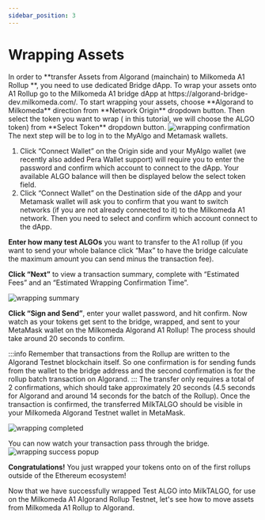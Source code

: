 ```yaml
---
sidebar_position: 3
---
```


# Wrapping Assets
<p style={{textAlign:"justify"}}>
In order to **transfer Assets from Algorand (mainchain) to Milkomeda A1 Rollup **, you need to use dedicated Bridge dApp.
To wrap your assets onto A1 Rollup go to the Milkomeda A1 bridge dApp at https://algorand-bridge-dev.milkomeda.com/.
To start wrapping your assets, choose **Algorand to Milkomeda** direction from **Network Origin** dropdown button. 
Then select the token you want to wrap ( in this tutorial, we will choose the ALGO token) from **Select Token** dropdown button. 

<img src={dappselectorigin} className="img-full" alt="wrapping confirmation" />
The next step will be to log in to the MyAlgo and Metamask wallets. 
<ol>
<li>Click “Connect Wallet” on the Origin side and your MyAlgo wallet (we recently also added Pera Wallet support) will require you to enter the password and confirm which account to connect to the dApp. 
Your available ALGO balance will then be displayed below the select token field.</li>

<li>Click “Connect Wallet” on the Destination side of the dApp and your Metamask wallet will ask you to confirm that you want to switch networks (if you are not already connected to it) to the Milkomeda A1 network. Then you need to select and confirm which account connect to the dApp.</li>
</ol>

**Enter how many test ALGOs** you want to transfer to the A1 rollup (if you want to send your whole balance click “Max” to have the bridge calculate the maximum amount you can send minus the transaction fee). 

**Click “Next”** to view a transaction summary, complete with “Estimated Fees” and an “Estimated Wrapping Confirmation Time”. 

<img src={wrappingsummary} className="img-full" alt="wrapping summary" />

**Click “Sign and Send”**, enter your wallet password, and hit confirm. Now watch as your tokens get sent to the bridge, wrapped, and sent to your MetaMask wallet on the Milkomeda Algorand A1 Rollup! The process should take around 20 seconds to confirm.

:::info
Remember that transactions from the Rollup are written to the Algorand Testnet blockchain itself. So one confirmation is for sending funds from the wallet to the bridge address and the second confirmation is for the rollup batch transaction on Algorand.
:::
The transfer only requires a total of 2 confirmations, which should take approximately 20 seconds (4.5 seconds for Algorand and around 14 seconds for the batch of the Rollup). Once the transaction is confirmed, the transferred MilkTALGO should be visible in your Milkomeda Algorand Testnet wallet in MetaMask.

<img src={wrappingcompleted} className="img-full" alt="wrapping completed" />

You can now watch your transaction pass through the bridge.
<img src={wrapsuccess} className="img-full" alt="wrapping success popup" />

**Congratulations!** You just wrapped your tokens onto on of the first rollups outside of the Ethereum ecosystem!

Now that we have successfully wrapped Test ALGO into MilkTALGO, for use on the Milkomeda A1 Algorand Rollup Testnet, let's see how to move assets from Milkomeda A1 Rollup to Algorand. 
</p>